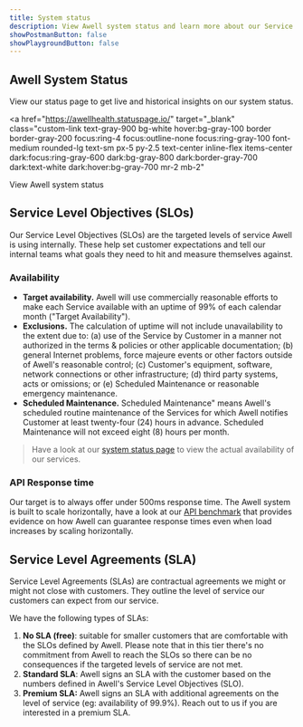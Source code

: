 ```yaml
---
title: System status
description: View Awell system status and learn more about our Service Level Objectives and Agreements.
showPostmanButton: false
showPlaygroundButton: false
---
```


## Awell System Status

View our status page to get live and historical insights on our system status.

<a
  href="https://awellhealth.statuspage.io/"
  target="_blank"
  class="custom-link text-gray-900 bg-white hover:bg-gray-100 border border-gray-200 focus:ring-4 focus:outline-none focus:ring-gray-100 font-medium rounded-lg text-sm px-5 py-2.5 text-center inline-flex items-center dark:focus:ring-gray-600 dark:bg-gray-800 dark:border-gray-700 dark:text-white dark:hover:bg-gray-700 mr-2 mb-2"
>
  <div className="mr-2 -ml-1 w-2 h-2 bg-green-500 rounded-full"></div>
  View Awell system status
</a>

## Service Level Objectives (SLOs)

Our Service Level Objectives (SLOs) are the targeted levels of service Awell is using internally. These help set customer expectations and tell our internal teams what goals they need to hit and measure themselves against.

### Availability

- **Target availability.** Awell will use commercially reasonable efforts to make each Service available with an <span className='underline'>uptime of 99%</span> of each calendar month ("Target Availability").
- **Exclusions.** The calculation of uptime will not include unavailability to the extent due to: (a) use of the Service by Customer in a manner not authorized in the terms & policies or other applicable documentation; (b) general Internet problems, force majeure events or other factors outside of Awell's reasonable control; (c) Customer's equipment, software, network connections or other infrastructure; (d) third party systems, acts or omissions; or (e) Scheduled Maintenance or reasonable emergency maintenance.
- **Scheduled Maintenance.** Scheduled Maintenance" means Awell's scheduled routine maintenance of the Services for which Awell notifies Customer at least twenty-four (24) hours in advance. Scheduled Maintenance will not exceed eight (8) hours per month.

> Have a look at our [system status page](https://awellhealth.statuspage.io/) to view the actual availability of our services.

### API Response time

Our target is to always offer under 500ms response time. The Awell system is built to scale horizontally, have a look at our [API benchmark](/documents/orchestration-api-benchmark) that provides evidence on how Awell can guarantee response times even when load increases by scaling horizontally.

## Service Level Agreements (SLA)

Service Level Agreements (SLAs) are contractual agreements we might or might not close with customers. They outline the level of service our customers can expect from our service.

We have the following types of SLAs:

1. **No SLA (free)**: suitable for smaller customers that are comfortable with the SLOs defined by Awell. Please note that in this tier there's no commitment from Awell to reach the SLOs so there can be no consequences if the targeted levels of service are not met.
2. **Standard SLA**: Awell signs an SLA with the customer based on the numbers defined in Awell's Service Level Objectives (SLO).
3. **Premium SLA:** Awell signs an SLA with additional agreements on the level of service (eg: availability of 99.9%). Reach out to us if you are interested in a premium SLA.
